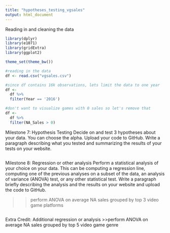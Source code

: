 ---
title: "hypotheses_testing_vgsales"
output: html_document
---
Reading in and cleaning the data
```{r, include=FALSE}
library(dplyr)
library(e1071)
library(gridExtra)
library(ggplot2)

theme_set(theme_bw())

#reading in the data
df <- read.csv("vgsales.csv")

#since df contains 16k observations, lets limit the data to one year
df <- 
  df %>%
  filter(Year == '2016')

#don't want to visualize games with 0 sales so let's remove that
df <-
  df %>% 
  filter(NA_Sales > 0) 
``` 

Milestone 7: Hypothesis Testing
Decide on and test 3 hypotheses about your data.  You can choose the alpha.  Upload your code to GitHub.  Write a paragraph describing what you tested and summarizing the results of your tests on your website.

```{r}
```

Milestone 8: Regression or other analysis
Perform a statistical analysis of your choice on your data.  This can be computing a regression line, computing one of the previous analyses on a subset of the data, an analysis of variance (ANOVA) test, or any other statistical test.  Write a paragraph briefly describing the analysis and the results on your website and upload the code to GitHub.

>>perform ANOVA on average NA sales grouped by top 3 video game platforms
```{r}
```

Extra Credit: Additional regression or analysis
>>perform ANOVA on average NA sales grouped by top 5 video game genre

```{r}
```
